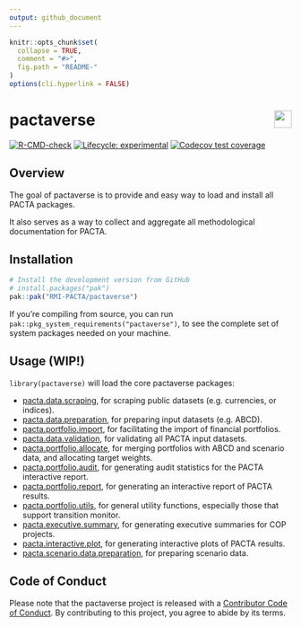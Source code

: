 ```yaml
---
output: github_document
---
```

<!-- README.md is generated from README.Rmd. Please edit that file -->

```r
knitr::opts_chunk$set(
  collapse = TRUE,
  comment = "#>",
  fig.path = "README-"
)
options(cli.hyperlink = FALSE)
```

# pactaverse <a href='https://https://rmi-pacta.github.io/pactaverse/'><img src='man/figures/logo.png' align="right" height="31"/></a>

<!-- badges: start -->
[![R-CMD-check](https://github.com/RMI-PACTA/pactaverse/actions/workflows/R-CMD-check.yaml/badge.svg)](https://github.com/RMI-PACTA/pactaverse/actions/workflows/R-CMD-check.yaml)
[![Lifecycle: experimental](https://img.shields.io/badge/lifecycle-experimental-orange.svg)](https://lifecycle.r-lib.org/articles/stages.html#experimental)
[![Codecov test coverage](https://codecov.io/gh/RMI-PACTA/pactaverse/branch/main/graph/badge.svg)](https://app.codecov.io/gh/RMI-PACTA/pactaverse?branch=main)
<!-- badges: end -->

## Overview

The goal of pactaverse is to provide and easy way to load and install all PACTA 
packages. 

It also serves as a way to collect and aggregate all methodological 
documentation for PACTA. 

## Installation

::: .pkgdown-devel
```r
# Install the development version from GitHub
# install.packages("pak")
pak::pak("RMI-PACTA/pactaverse")
```
:::

If you're compiling from source, you can run `pak::pkg_system_requirements("pactaverse")`, to see the complete set of system packages needed on your machine.

## Usage (WIP!)

`library(pactaverse)` will load the core pactaverse packages: 

* [pacta.data.scraping](https://rmi-pacta.github.io/pacta.data.scraping/), for scraping public datasets (e.g. currencies, or indices).
* [pacta.data.preparation](https://rmi-pacta.github.io/pacta.data.preparation/), for preparing input datasets (e.g. ABCD).
* [pacta.portfolio.import](https://rmi-pacta.github.io/pacta.portfolio.import/), for facilitating the import of financial portfolios.
* [pacta.data.validation](https://rmi-pacta.github.io/pacta.data.validation/), for validating all PACTA input datasets.
* [pacta.portfolio.allocate](https://rmi-pacta.github.io/pacta.portfolio.allocate/), for merging portfolios with ABCD and scenario data, and allocating target weights.
* [pacta.portfolio.audit](https://rmi-pacta.github.io/pacta.portfolio.audit/), for generating audit statistics for the PACTA interactive report.
* [pacta.portfolio.report](https://rmi-pacta.github.io/pacta.portfolio.report/), for generating an interactive report of PACTA results.
* [pacta.portfolio.utils](https://rmi-pacta.github.io/pacta.portfolio.utils/), for general utility functions, especially those that support transition monitor.
* [pacta.executive.summary](https://rmi-pacta.github.io/pacta.executive.summary/), for generating executive summaries for COP projects.
* [pacta.interactive.plot](https://rmi-pacta.github.io/pacta.interactive.plot/), for generating interactive plots of PACTA results.
* [pacta.scenario.data.preparation](https://rmi-pacta.github.io/pacta.scenario.data.preparation/), for preparing scenario data.

## Code of Conduct

Please note that the pactaverse project is released with a [Contributor Code of Conduct](https://rmi-pacta.github.io/pactaverse/CODE_OF_CONDUCT.html). By contributing to this project, you agree to abide by its terms.
